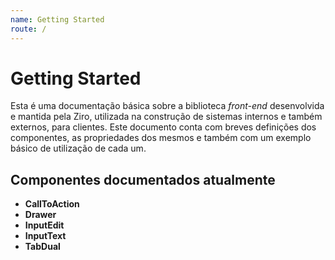 ```yaml
---
name: Getting Started
route: /
---
```


# Getting Started

Esta é uma documentação básica sobre a biblioteca *front-end* desenvolvida e mantida pela Ziro, utilizada na construção de sistemas internos e também externos, para clientes. Este documento conta com breves definições dos componentes, as propriedades dos mesmos e também com um exemplo básico de utilização de cada um.

## Componentes documentados atualmente

- **CallToAction**
- **Drawer**
- **InputEdit**
- **InputText**
- **TabDual**